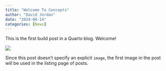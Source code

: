 ```yaml
---
title: "Welcome To Concepts"
author: "David Jordan"
date: "2024-08-14"
categories: [News]
---
```


This is the first build post in a Quarto blog. Welcome!

![](thumbnail.jpg)

Since this post doesn't specify an explicit `image`, the first image in the post will be used in the listing page of posts.
